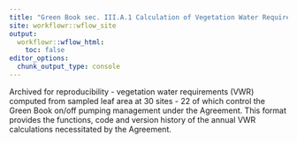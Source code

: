 ```yaml
---
title: "Green Book sec. III.A.1 Calculation of Vegetation Water Requirement (VWR)"
site: workflowr::wflow_site
output:
  workflowr::wflow_html:
    toc: false
editor_options:
  chunk_output_type: console
---
```


Archived for reproducibility -  vegetation water requirements (VWR) computed from sampled leaf area at 30 sites - 22 of which control the Green Book on/off pumping management under the Agreement. This format provides the functions, code and version history of the annual VWR calculations necessitated by the Agreement.



